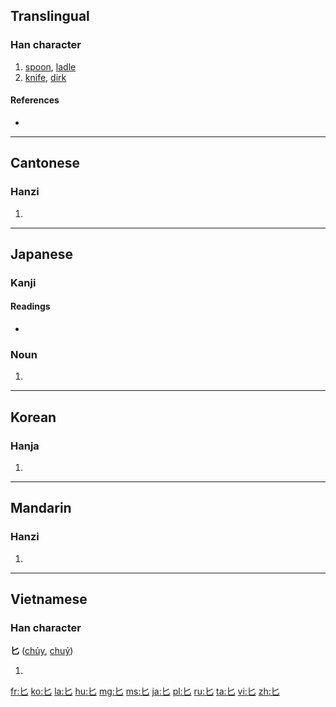 {{also|七}}
==Translingual==
{{stroke order|type=animate}}

===Han character===
{{Han char|rn=21|rad=匕|as=00|sn=2|four=4071<sub>0</sub>|canj=山竹 (UH)}}

# [[spoon]], [[ladle]]
# [[knife]], [[dirk]]

====References====
* {{Han ref|kx=0152.180|dkj=02570|dj=0342.020|hdz=10261.150|uh=5315|ud=21269|bh=A450|bd=42064}}

----

==Cantonese==

===Hanzi===
{{yue-hanzi|jyut=[[bei2]], [[bei6]]|y=[[bei6]]}}

# {{defn|lang=yue|sort=匕00}}

----

==Japanese==

===Kanji===
{{ja-kanji|grade=9|rs=匕00}}

====Readings====
* {{ja-readings|on=[[ひ]] (hi)|kun=[[さじ]] (saji)}}

===Noun===
{{ja-noun|k|hira=さじ|rom=saji}} 

# {{alternative form of|匙|lang=ja}}

----

==Korean==

===Hanja===
{{ko-hanja|hangeul=비|rv=bi|mr=pi}}

# {{defn|lang=ko|sort=匕00}}

----

==Mandarin==

===Hanzi===
{{cmn-hanzi|pin=[[bǐ]] ([[bi3]]), [[huā]] ([[hua1]])|wg=pi<sup>3</sup>, hua<sup>1</sup>}}

# {{defn|lang=cmn|sort=匕00}}

----

==Vietnamese==

===Han character===
'''匕''' ([[chủy]], [[chuỷ]])

# {{defn|lang=vi}}

[[fr:匕]]
[[ko:匕]]
[[la:匕]]
[[hu:匕]]
[[mg:匕]]
[[ms:匕]]
[[ja:匕]]
[[pl:匕]]
[[ru:匕]]
[[ta:匕]]
[[vi:匕]]
[[zh:匕]]